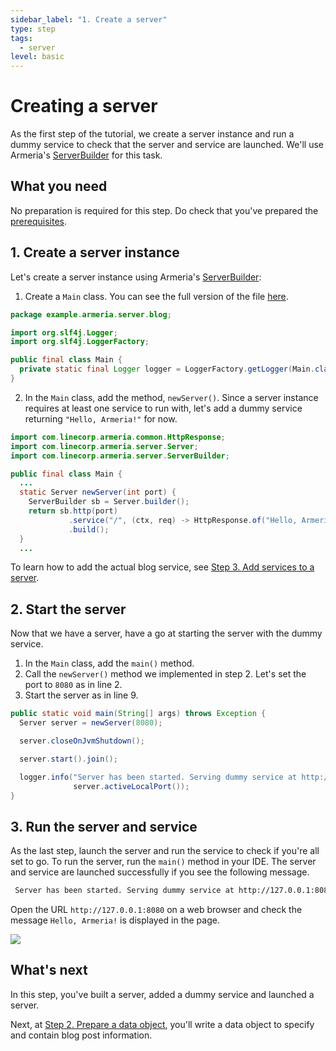```yaml
---
sidebar_label: "1. Create a server"
type: step
tags:
  - server
level: basic
---
```


# Creating a server

As the first step of the tutorial, we create a server instance and run a dummy service to check that the server and service are launched.
We'll use Armeria's [ServerBuilder](type) for this task.

<TutorialSteps current={1} />

## What you need

No preparation is required for this step. Do check that you've prepared the [prerequisites](/docs/tutorials/rest#prerequisites).

## 1. Create a server instance

Let's create a server instance using Armeria's [ServerBuilder](type):

1. Create a `Main` class. You can see the full version of the file [here](https://github.com/line/armeria-examples/blob/main/tutorials/rest-api-annotated-service/src/main/java/example/armeria/server/blog/Main.java).

  ```java filename=Main.java
  package example.armeria.server.blog;

  import org.slf4j.Logger;
  import org.slf4j.LoggerFactory;

  public final class Main {
    private static final Logger logger = LoggerFactory.getLogger(Main.class);
  }
  ```

2. In the `Main` class, add the method, `newServer()`. Since a server instance requires at least one service to run with, let's add a dummy service returning `"Hello, Armeria!"` for now.

  ```java filename=Main.java highlight=10
  import com.linecorp.armeria.common.HttpResponse;
  import com.linecorp.armeria.server.Server;
  import com.linecorp.armeria.server.ServerBuilder;

  public final class Main {
    ...
    static Server newServer(int port) {
      ServerBuilder sb = Server.builder();
      return sb.http(port)
               .service("/", (ctx, req) -> HttpResponse.of("Hello, Armeria!"))
               .build();
    }
    ...
  ```

  To learn how to add the actual blog service, see [Step 3. Add services to a server](/docs/tutorials/rest/add-services-to-server).

## 2. Start the server

Now that we have a server, have a go at starting the server with the dummy service.

1. In the `Main` class, add the `main()` method.
2. Call the `newServer()` method we implemented in step 2. Let's set the port to `8080` as in line 2.
3. Start the server as in line 9.

```java filename=Main.java highlight=2,9 showlineno=true
public static void main(String[] args) throws Exception {
  Server server = newServer(8080);

  server.closeOnJvmShutdown();

  server.start().join();

  logger.info("Server has been started. Serving dummy service at http://127.0.0.1:{}",
              server.activeLocalPort());
}
```

## 3. Run the server and service

As the last step, launch the server and run the service to check if you're all set to go. To run the server, run the `main()` method in your IDE. The server and service are launched successfully if you see the following message.

```bash
 Server has been started. Serving dummy service at http://127.0.0.1:8080
```

Open the URL `http://127.0.0.1:8080` on a web browser and check the message `Hello, Armeria!` is displayed in the page.

![](/img/tutorial_test_run.png)

## What's next

In this step, you've built a server, added a dummy service and launched a server.

Next, at [Step 2. Prepare a data object](/docs/tutorials/rest/prepare-data-object), you'll write a data object to specify and contain blog post information.

<TutorialSteps current={1} />
